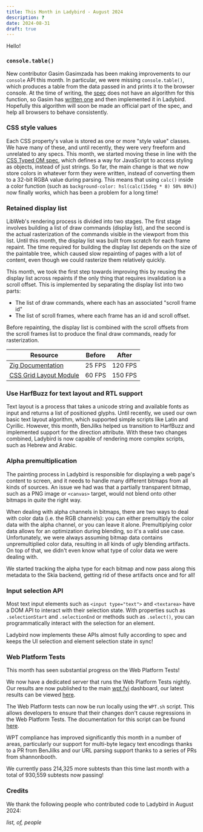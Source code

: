 ```yaml
---
title: This Month in Ladybird - August 2024
description: ?
date: 2024-08-31
draft: true
---
```


Hello\!

### `console.table()`

New contributor Gasim Gasimzada has been making improvements to our `console` API this month.
In particular, we were missing `console.table()`, which produces a table from the data passed in and prints it to the browser console.
At the time of writing, the [spec](https://console.spec.whatwg.org/#table) does not have an algorithm for this function,
so Gasim has [written one](https://github.com/whatwg/console/pull/237) and then implemented it in Ladybird.
Hopefully this algorithm will soon be made an official part of the spec, and help all browsers to behave consistently.

### CSS style values

Each CSS property's value is stored as one or more "style value" classes.
We have many of these, and until recently, they were very freeform and unrelated to any specs.
This month, we started moving these in line with the [CSS Typed OM spec](https://drafts.css-houdini.org/css-typed-om-1),
which defines a way for JavaScript to access styling as objects, instead of just strings.
So far, the main change is that we now store colors in whatever form they were written,
instead of converting them to a 32-bit RGBA value during parsing.
This means that using `calc()` inside a color function (such as `background-color: hsl(calc(15deg * 8) 50% 80%)`)
now finally works, which has been a problem for a long time!

### Retained display list

LibWeb's rendering process is divided into two stages.
The first stage involves building a list of draw commands (display list), and the second is the actual rasterization of the commands visible in the viewport from this list.
Until this month, the display list was built from scratch for each frame repaint.
The time required for building the display list depends on the size of the paintable tree, which caused slow repainting of pages with a lot of content, even though we could rasterize them relatively quickly.

This month, we took the first step towards improving this by reusing the display list across repaints if the only thing that requires invalidation is a scroll offset.
This is implemented by separating the display list into two parts:

- The list of draw commands, where each has an associated "scroll frame id"
- The list of scroll frames, where each frame has an id and scroll offset.

Before repainting, the display list is combined with the scroll offsets from the scroll frames list to produce the final draw commands, ready for rasterization.

| Resource                                                       | Before | After   |
| -------------------------------------------------------------- | ------ | ------- |
| [Zig Documentation](https://ziglang.org/documentation/master/) | 25 FPS | 120 FPS |
| [CSS Grid Layout Module](https://www.w3.org/TR/css-grid-2/)    | 60 FPS | 150 FPS |

### Use HarfBuzz for text layout and RTL support

Text layout is a process that takes a unicode string and available fonts as input and returns a list of positioned glyphs.
Until recently, we used our own basic text layout algorithm, which supported simple scripts like Latin and Cyrillic.
However, this month, BenJilks helped us transition to HarfBuzz and implemented support for the direction attribute.
With these two changes combined, Ladybird is now capable of rendering more complex scripts, such as Hebrew and Arabic.

### Alpha premultiplication

The painting process in Ladybird is responsible for displaying a web page's content to screen, and it needs to handle
many different bitmaps from all kinds of sources. An issue we had was that a partially transparent bitmap, such as a PNG
image or `<canvas>` target, would not blend onto other bitmaps in _quite_ the right way.

When dealing with alpha channels in bitmaps, there are two ways to deal with color data (i.e. the RGB channels): you can
either premultiply the color data with the alpha channel, or you can leave it alone. Premultiplying color data allows
for an optimization during blending, so it's a valid use case. Unfortunately, we were always assuming bitmap data
contains unpremultiplied color data, resulting in all kinds of ugly blending artifacts. On top of that, we didn't even
know what type of color data we were dealing with.

We started tracking the alpha type for each bitmap and now pass along this metadata to the Skia backend, getting rid of
these artifacts once and for all!

### Input selection API

Most text input elements such as `<input type="text">` and `<textarea>` have a DOM API to interact with their selection
state. With properties such as `.selectionStart` and `.selectionEnd` or methods such as `.select()`, you can
programmatically interact with the selection for an element.

Ladybird now implements these APIs almost fully according to spec and keeps the UI selection and element selection state
in sync!

### Web Platform Tests

This month has seen substantial progress on the Web Platform Tests!

We now have a dedicated server that runs the Web Platform Tests nightly. Our results are now published to the main
[wpt.fyi](https//wpt.fyi) dashboard, our latest results can be viewed [here](https://wpt.fyi/results/?product=ladybird).

The Web Platform tests can now be run locally using the `WPT.sh` script. This allows developers to ensure that their
changes don't cause regressions in the Web Platform Tests. The documentation for this script can be found
[here](https://github.com/LadybirdBrowser/ladybird/blob/master/Documentation/RunningTests.md#running-the-web-platform-tests).

WPT compliance has improved significantly this month in a number of areas, particularly our support for multi-byte
legacy text encodings thanks to a PR from BenJilks and our URL parsing support thanks to a series of PRs from
shannonbooth.

We currently pass 214,325 more subtests than this time last month with a total of 930,559 subtests now passing!

### Credits

We thank the following people who contributed code to Ladybird in August 2024:

_list,
of,
people_

